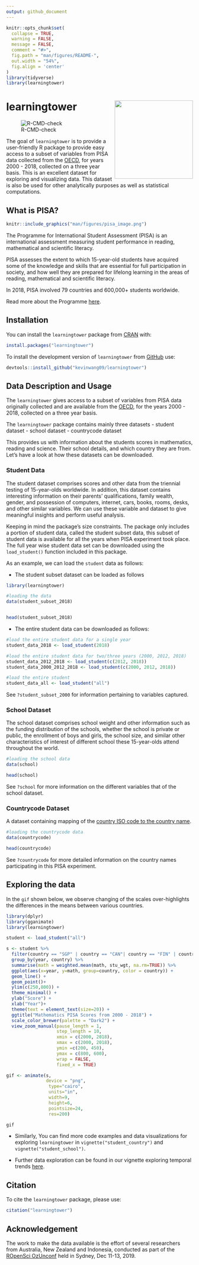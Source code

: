 ```yaml
---
output: github_document
---
```


<!-- README.md is generated from README.Rmd. Please edit that file -->

```r
knitr::opts_chunk$set(
  collapse = TRUE,
  warning = FALSE,
  message = FALSE,
  comment = "#>",
  fig.path = "man/figures/README-",
  out.width = "54%",
  fig.align = 'center'
)
library(tidyverse)
library(learningtower)
```

# learningtower <img src='man/figures/logo.png' align="right" height="211" />


<!-- badges: start -->

![R-CMD-check](https://github.com/kevinwang09/learningtower/workflows/R-CMD-check/badge.svg)

<!-- badges: end -->

The goal of `learningtower` is to provide a user-friendly R package to provide easy access to a subset of variables from PISA data collected from the [OECD](http://www.oecd.org/pisa/data/), for years 2000 - 2018, collected on a three year basis. This is an excellent dataset for exploring and visualizing data. This dataset is also be used for other analytically purposes as well as statistical computations.

## **What is PISA?**


```r
knitr::include_graphics("man/figures/pisa_image.png")
```


The Programme for International Student Assessment (PISA) is an international assessment measuring student performance in reading, mathematical and scientific literacy.

PISA assesses the extent to which 15-year-old students have acquired some of the knowledge and skills that are essential for full participation in society, and how well they are prepared for lifelong learning in the areas of reading, mathematical and scientific literacy.

In 2018, PISA involved 79 countries and 600,000+ students worldwide. 

Read more about the Programme [here](http://www.oecd.org/pisa/aboutpisa/).


## Installation

You can install the `learningtower` package from [CRAN](https://CRAN.R-project.org) with:

``` r
install.packages("learningtower")
```

To install the development version of `learningtower` from [GitHub](https://github.com/) use: 

``` r
devtools::install_github("kevinwang09/learningtower")
```

## Data Description and Usage

<!-- Confirm with Kevin, The PISA assessment measures responses from individual students and school principals. A subset of features of these questionnaires can be found in `student` and `school` respectively (the latter coming soon). -->

The `learningtower` gives access to a subset of variables from PISA data originally collected and are available from the [OECD](http://www.oecd.org/pisa/data/), for the years 2000 - 2018, collected on a three year basis.

The `learningtower` package contains mainly three datasets 
- student dataset 
- school dataset 
- countrycode dataset

This provides us with information about the students scores in mathematics, reading and science. Their school details, and which country they are from. Let's have a look at how these datasets can be downloaded. 

<!-- Confirm with Kevin, The PISA assessment measures responses from individual students and school principals. A subset of features of these questionnaires can be found in `student` and `school` respectively (the latter coming soon). -->

### Student Data 

The student dataset comprises scores and other data from the triennial testing of 15-year-olds worldwide. In addition, this dataset contains interesting information on their parents' qualifications, family wealth, gender, and possession of computers, internet, cars, books, rooms, desks, and other similar variables. We can use these variable and dataset to give meaningful insights and perform useful analysis.

Keeping in mind the package's size constraints. The package only includes a portion of student data, called the student subset data, this subset of student data is available for all the years when PISA experiment took place. The full year wise student data set can be downloaded using the `load_student()` function included in this package.

As an example, we can load the `student` data as follows:

- The student subset dataset can be loaded as follows

```r
library(learningtower)

#loading the data
data(student_subset_2018)


head(student_subset_2018)
```
- The entire student data can be downloaded as follows:

```r
#load the entire student data for a single year
student_data_2018 <- load_student(2018)

#load the entire student data for two/three years (2000, 2012, 2018)
student_data_2012_2018 <- load_student(c(2012, 2018))
student_data_2000_2012_2018 <- load_student(c(2000, 2012, 2018))

#load the entire student 
student_data_all <- load_student("all")
```

See `?student_subset_2000` for information pertaining to variables captured.

### School Dataset

The school dataset comprises school weight and other information such as the funding distribution of the schools, whether the school is private or public, the enrollment of boys and girls, the school size, and similar other characteristics of interest of different school these 15-year-olds attend throughout the world.

```r
#loading the school data
data(school)

head(school)
```

See `?school` for more information on the different variables that of the school dataset.


### Countrycode Dataset

A dataset containing mapping of the [country ISO code to the country name](https://www.oecd.org/pisa/sitedocument/PISA-2015-Technical-Report-Readers-Guide.pdf).

```r
#loading the countrycode data
data(countrycode)

head(countrycode)
```

See `?countrycode` for more detailed information on the country names participating in this PISA experiment.

## Exploring the data 

In the `gif` shown below, we observe changing of the scales over-highlights the differences in the means between various countries.

```r
library(dplyr)
library(gganimate)
library(learningtower)

student <- load_student("all")

s <- student %>% 
  filter(country == "SGP" | country == "CAN"| country == "FIN" | country == "NZL" | country == "USA" | country == "JPN" | country == "GBR" | country == "AUS") %>% 
  group_by(year, country) %>%
  summarise(math = weighted.mean(math, stu_wgt, na.rm=TRUE)) %>%
  ggplot(aes(x=year, y=math, group=country, color = country)) + 
  geom_line() +
  geom_point()+
  ylim(c(250,800)) + 
  theme_minimal() +
  ylab("Score") +
  xlab("Year")+
  theme(text = element_text(size=20)) +
  ggtitle("Mathematics PISA Scores from 2000 - 2018") +
  scale_color_brewer(palette = "Dark2") +
  view_zoom_manual(pause_length = 1,
                   step_length = 10, 
                   xmin = c(2000, 2018),
                   xmax = c(2000, 2018),
                   ymin =c(200, 450),
                   ymax = c(800, 600),
                   wrap = FALSE,
                   fixed_x = TRUE)

gif <- animate(s, 
               device = "png",
                type="cairo",
                units="in", 
                width=9, 
                height=6, 
                pointsize=24, 
                res=200)

gif
```


- Similarly, You can find  more code examples and data visualizations for exploring `learningtower` in `vignette("student_country")` and `vignette("student_school")`.

- Further data exploration can be found in our vignette exploring temporal trends [here](https://kevinwang09.github.io/learningtower/articles/exploring_time.html).

## Citation

To cite the `learningtower` package, please use:

```r
citation("learningtower")
```


## Acknowledgement

The work to make the data available is the effort of several researchers from Australia, New Zealand and Indonesia, conducted as part of the [ROpenSci OzUnconf](https://ozunconf19.ropensci.org) held in Sydney, Dec 11-13, 2019.
